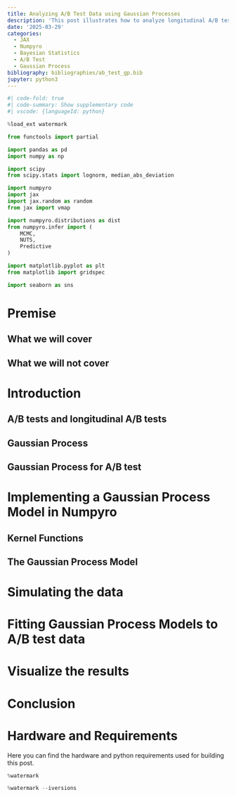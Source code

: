 ```yaml
---
title: Analyzing A/B Test Data using Gaussian Processes
description: 'This post illustrates how to analyze longitudinal A/B test data using Gaussian Process.'
date: '2025-03-29'
categories:
  - JAX
  - Numpyro
  - Bayesian Statistics
  - A/B Test
  - Gaussian Process
bibliography: bibliographies/ab_test_gp.bib
jupyter: python3
---
```


```python
#| code-fold: true
#| code-summary: Show supplementary code
#| vscode: {languageId: python}

%load_ext watermark

from functools import partial

import pandas as pd
import numpy as np

import scipy
from scipy.stats import lognorm, median_abs_deviation

import numpyro
import jax
import jax.random as random
from jax import vmap

import numpyro.distributions as dist
from numpyro.infer import (
    MCMC,
    NUTS,
    Predictive
)

import matplotlib.pyplot as plt
from matplotlib import gridspec

import seaborn as sns
```

# Premise

## What we will cover

## What we will **not** cover

# Introduction

## A/B tests and longitudinal A/B tests

## Gaussian Process

## Gaussian Process for A/B test

# Implementing a Gaussian Process Model in Numpyro

## Kernel Functions

## The Gaussian Process Model

# Simulating the data

# Fitting Gaussian Process Models to A/B test data

# Visualize the results

# Conclusion

# Hardware and Requirements
Here you can find the hardware and python requirements used for building this post.

```python
%watermark
```

```python
%watermark --iversions
```
